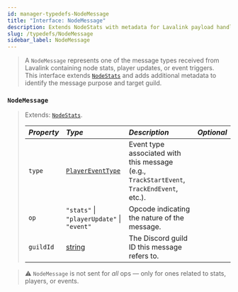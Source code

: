```yaml
---
id: manager-typedefs-NodeMessage
title: "Interface: NodeMessage"
description: Extends NodeStats with metadata for Lavalink payload handling.
slug: /typedefs/NodeMessage
sidebar_label: NodeMessage
---
```


> A `NodeMessage` represents one of the message types received from Lavalink containing node stats, player updates, or event triggers.  
> This interface extends [`NodeStats`](./NodeStats.mdx) and adds additional metadata to identify the message purpose and target guild.

### `NodeMessage`

> Extends: [`NodeStats`](./NodeStats.mdx).
> 
> | <i className="fa-solid fa-hashtag"/> Property | <i className="fa-solid fa-font"/> Type                                                            | <i className="fa-solid fa-list"/> Description                                             | <i className="fa-solid fa-flask"/> Optional  |
> |:----------------------------------------------|:--------------------------------------------------------------------------------------------------|:------------------------------------------------------------------------------------------|:--------------------------------------------:|
> | `type`                                        | [`PlayerEventType`](./PlayerEvents/BaseEvent.mdx)                                                 | Event type associated with this message (e.g., `TrackStartEvent`, `TrackEndEvent`, etc.). | <i className="fa-solid fa-xmark"/>           |
> | `op`                                          | `"stats"` \| `"playerUpdate"` \| `"event"`                                                        | Opcode indicating the nature of the message.                                              | <i className="fa-solid fa-xmark"/>           |
> | `guildId`                                     | [string](https://developer.mozilla.org/en-US/docs/Web/JavaScript/Reference/Global_Objects/String) | The Discord guild ID this message refers to.                                              | <i className="fa-solid fa-xmark"/>           |

> ⚠️ `NodeMessage` is not sent for *all* ops — only for ones related to stats, players, or events.

